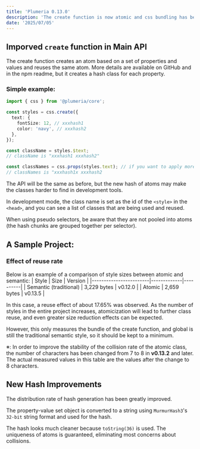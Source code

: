 ```yaml
---
title: 'Plumeria 0.13.0'
description: 'The create function is now atomic and css bundling has been improved (2 min read)'
date: '2025/07/05'
---
```


## Imporved `create` function in Main API

The create function creates an atom based on a set of properties and values and reuses the same atom.
More details are available on GitHub and in the npm readme, but it creates a hash class for each property.

### Simple example:
```ts
import { css } from '@plumeria/core';

const styles = css.create({
  text: {
    fontSize: 12, // xxxhash1
    color: 'navy', // xxxhash2
  },
});

const className = styles.$text;
// className is "xxxhash1 xxxhash2"

const classNames = css.props(styles.text); // if you want to apply more styles
// classNames is "xxxhash1x xxxhash2
```

The API will be the same as before, but the new hash of atoms may make the classes harder to find in development tools.

In development mode, the class name is set as the id of the `<style>` in the `<head>`, and you can see a list of classes that are being used and reused.


When using pseudo selectors, be aware that they are not pooled into atoms (the hash chunks are grouped together per selector).

## A Sample Project:
### Effect of reuse rate
Below is an example of a comparison of style sizes between atomic and semantic:
| Style                  | Size        | Version |
|------------------------|-------------|----------|
| Semantic (traditional) | 3,229 bytes |  v0.12.0 |
| Atomic                 | 2,659 bytes |  v0.13.5 |


In this case, a reuse effect of about 17.65% was observed.
As the number of styles in the entire project increases, atomicization will lead to further class reuse, and even greater size reduction effects can be expected.

However, this only measures the bundle of the create function, and global is still the traditional semantic style, so it should be kept to a minimum.

※: In order to improve the stability of the collision rate of the atomic class, the number of characters has been changed from 7 to 8 in **v0.13.2** and later. The actual measured values in this table are the values after the change to 8 characters.
## New Hash Improvements
The distribution rate of hash generation has been greatly improved.

The property-value set object is converted to a string using `MurmurHash3`'s `32-bit` string format and used for the hash.

The hash looks much cleaner because `toString(36)` is used.
The uniqueness of atoms is guaranteed, eliminating most concerns about collisions.